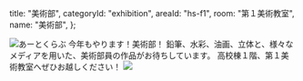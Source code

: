   title: "美術部",
  categoryId: "exhibition",
  areaId: "hs-f1",
  room: "第１美術教室",
  name: "美術部",
};

![あーとくらぶ](art/sign.jpeg)
今年もやります！美術部！
鉛筆、水彩、油画、立体と、様々なメディアを用いた、美術部員の作品がお待ちしています。
高校棟１階、第１美術教室へぜひお越しください！
![](art/room.jpeg)
